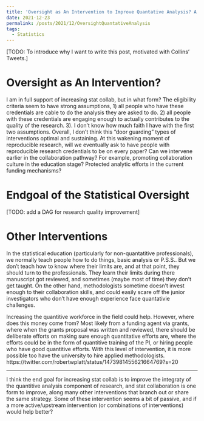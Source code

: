 ```yaml
---
title: 'Oversight as An Intervention to Improve Quantative Analysis? A Discussion'
date: 2021-12-23
permalink: /posts/2021/12/OversightQuantativeAnalysis
tags:
  - Statistics
---
```


[TODO: To introduce why I want to write this post, motivated with Collins' Tweets.]

# Oversight as An Intervention?
I am in full support of increasing stat collab, but in what form? The eligibility criteria seem to have strong assumptions, 1) all people who have these credentials are cable to do the analysis they are asked to do. 2) all people with these credentials are engaging enough to actually contributes to the quality of the research. 3). I don’t know how much faith I have with the first two assumptions. Overall, I don’t think this “door guarding” types of interventions optimal and sustaining. At this wakening moment of reproducible research, will we eventually ask to have people with reproducible research credentials to be on every paper?
Can we intervene earlier in the collaboration pathway? For example, promoting collaboration culture in the education stage? Protected analytic efforts in the current funding mechanisms?


# Endgoal of the Statistical Oversight
[TODO: add a DAG for research quality improvement]

# Other Interventions
In the statistical education (particularly for non-quantatitive professionals), we normally teach people how to do things, basic analysis or P.S.S.. But we don’t teach how to know where their limits are, and at that point, they should turn to the professionals. They learn their limits during there manuscript got reviewed, and sometimes (maybe most of time) they don’t get taught. On the other hand, methodologists sometime doesn’t invest enough to their collaboration skills, and could easily scare off the junior investigators who don’t have enough experience face quantativie challenges.

Increasing the quantitive workforce in the field could help. However, where does this money come from? Most likely from a  funding agent via grants, where when the grants proposal was written and reviewed, there should be deliberate efforts on making sure enough quantitative efforts are, where the efforts could be in the form of quantitive training of the PI, or hiring people who have good quantitive efforts. With this level of intervention, it is more possible too have the university to hire applied methodologists. https://twitter.com/robertwplatt/status/1473981455621664769?s=20

----

I think the end goal for increasing stat collab is to improve the integraty of the quantitive analysis component of research, and  stat collaboration is one form to improve, along many other interventions that branch out or share the same strategy. Some of these intervention seems a bit of passive, and if a more active/upstream intervention (or combinations of interventions) would help better?  